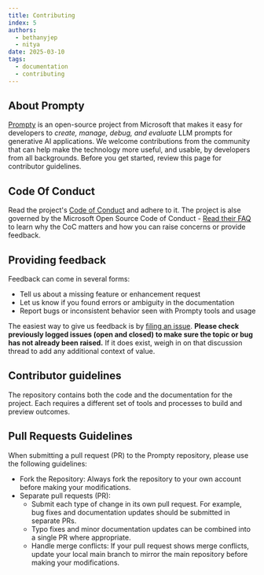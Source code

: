 ```yaml
---
title: Contributing
index: 5
authors:
  - bethanyjep
  - nitya
date: 2025-03-10
tags:
  - documentation
  - contributing
---
```


## About Prompty
[Prompty](https://github.com/microsoft/prompty) is an open-source project from Microsoft that makes it easy for developers to _create, manage, debug, and evaluate_ LLM prompts for generative AI applications. We welcome contributions from the community that can help make the technology more useful, and usable, by developers from all backgrounds. Before you get started, review this page for contributor guidelines.

## Code Of Conduct
Read the project's [Code of Conduct](https://github.com/microsoft/prompty/blob/main/CODE_OF_CONDUCT.md) and adhere to it. The project is alse governed by the Microsoft Open Source Code of Conduct - [Read their FAQ](https://opensource.microsoft.com/codeofconduct/faq/) to learn why the CoC matters and how you can raise concerns or provide feedback.

## Providing feedback

Feedback can come in several forms:
 - Tell us about a missing feature or enhancement request
 - Let us know if you found errors or ambiguity in the documentation
 - Report bugs or inconsistent behavior seen with Prompty tools and usage

The easiest way to give us feedback is by [filing an issue](https://github.com/microsoft/prompty/issues/new). **Please check previously logged issues (open and closed) to make sure the topic or bug has not already been raised.** If it does exist, weigh in on that discussion thread to add any additional context of value.

## Contributor guidelines
The repository contains both the code and the documentation for the project. Each requires a different set of tools and processes to build and preview outcomes. 

## Pull Requests Guidelines
When submitting a pull request (PR) to the Prompty repository, please use the following guidelines:

- Fork the Repository: Always fork the repository to your own account before making your modifications.
- Separate pull requests (PR):
  - Submit each type of change in its own pull request. For example, bug fixes and documentation updates should be submitted in separate PRs.
  - Typo fixes and minor documentation updates can be combined into a single PR where appropriate.
  - Handle merge conflicts: If your pull request shows merge conflicts, update your local main branch to mirror the main repository before making your modifications.